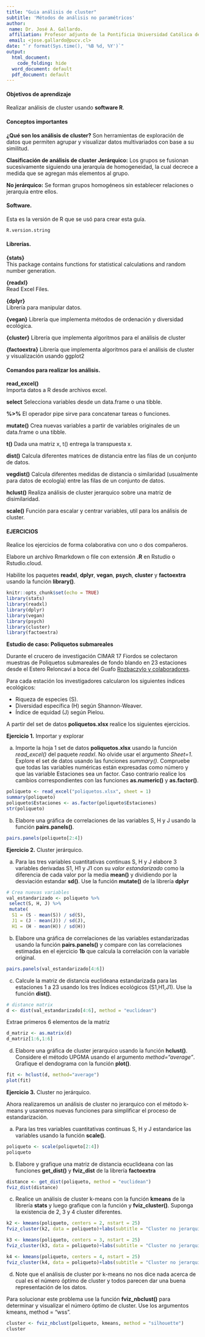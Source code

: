 ```yaml
---
title: "Guia análisis de cluster"
subtitle: 'Métodos de análisis no paramétricos'
author:
 name: Dr. José A. Gallardo.
 affiliation: Profesor adjunto de la Pontificia Universidad Católica de Valparaíso
 email: <jose.gallardo@pucv.cl>
date: "`r format(Sys.time(), '%B %d, %Y')`"
output:
  html_document:
    code_folding: hide
  word_document: default
  pdf_document: default
---
```


#### Objetivos de aprendizaje

Realizar análisis de cluster usando **software R**.
  
#### Conceptos importantes

**¿Qué son los análisis de cluster?**
Son herramientas de exploración de datos que permiten agrupar y visualizar datos multivariados con base a su similitud. 

**Clasificación de análisis de cluster**
**Jerárquico:** Los grupos se fusionan sucesivamente siguiendo una jerarquía de homogeneidad, la cual decrece a medida que se agregan más elementos al grupo. 

**No jerárquico:** Se forman grupos homogéneos sin establecer relaciones o jerarquía  entre ellos.

#### Software.

Esta es la versión de R que se usó para crear esta guía.
```r
R.version.string
```

#### Librerías.
  
**{stats}**  
This package contains functions for statistical calculations and random number generation.

**{readxl}**  
Read Excel Files.
  
**{dplyr}**  
Librería para manipular datos.

**{vegan}**
Librería que implementa métodos de ordenación y diversidad ecológica.

**{cluster}**
Librería que implementa algoritmos para el análisis de cluster

**{factoextra}**
Librería que implementa algoritmos para el análisis de cluster y visualización usando ggplot2

#### Comandos para realizar los análisis.

**read_excel()**  
Importa datos a R desde archivos excel.

**select**
Selecciona variables desde un data.frame o una tibble.

**%>%**
El operador pipe sirve para concatenar tareas o funciones.

**mutate()**
Crea nuevas variables a partir de variables originales de un data.frame o una tibble.

**t()**
Dada una matriz x, t() entrega la transpuesta x. 

**dist()**
Calcula diferentes matrices de distancia entre las filas de un conjunto de datos.

**vegdist()**
Calcula diferentes medidas de distancia o similaridad (usualmente para datos de ecología) entre las filas de un conjunto de datos.

**hclust()**
Realiza análisis de cluster jerarquico sobre una matriz de disimilaridad.

**scale()**
Función para escalar y centrar variables, util para los análisis de cluster.

#### EJERCICIOS

Realice los ejercicios de forma colaborativa con uno o dos compañeros.

Elabore un archivo Rmarkdown o file con extensión **.R** en Rstudio o Rstudio.cloud.

Habilite los paquetes **readxl**, **dplyr**, **vegan**, **psych**, **cluster** y **factoextra** usando la función **library()**.

```r
knitr::opts_chunk$set(echo = TRUE)
library(stats)
library(readxl)
library(dplyr)
library(vegan)
library(psych)
library(cluster)
library(factoextra)
```

**Estudio de caso: Poliquetos submareales**

Durante el crucero de investigación CIMAR 17 Fiordos se colectaron muestras de Poliquetos submareales de fondo blando en 23 estaciones desde el Estero Reloncaví a boca del Guafo [Rozbaczylo y colaboradores](http://www.shoa.cl/n_cendhoc/productos/cimar17/resumenes/08_nicolas_rozbaczylo.pdf). 

Para cada estación los investigadores calcularon los siguientes índices ecológicos: 

- Riqueza de especies (S).
- Diversidad específica (H) según Shannon-Weaver.
- Índice de equidad (J) según Pielou.

A partir del set de datos **poliquetos.xlsx** realice los siguientes ejercicios.

**Ejercicio 1.** Importar y explorar

a) Importe la hoja 1 set de datos **poliquetos.xlsx** usando la función *read_excel()* del paquete *readxl*. No olvide usar el argumento *Sheet=1*. Explore el set de datos usando las funciones *summary()*. Compruebe que todas las variables numéricas están expresadas como número y que las variable Estaciones sea un factor. Caso contrario realice los cambios correspondientes con las funciones **as.numeric()** y **as.factor()**.

```r
poliqueto <- read_excel("poliquetos.xlsx", sheet = 1)
summary(poliqueto)
poliqueto$Estaciones <- as.factor(poliqueto$Estaciones)
str(poliqueto)
```

b) Elabore una gráfica de correlaciones de las variables S, H y J usando la función **pairs.panels()**.

```r
pairs.panels(poliqueto[2:4])
```


**Ejercicio 2.** Cluster jerárquico.

a) Para las tres variables cuantitativas continuas S, H y J elabore 3 variables derivadas S1, H1 y J1 con su *valor estandarizado* como la diferencia de cada valor por la media **mean()** y dividiendo por la desviación estandar **sd()**. Use la función **mutate()** de la librería **dplyr**

```r
# Crea nuevas variables
val_estandarizado <- poliqueto %>%
 select(S, H, J) %>%
 mutate(
  S1 = (S - mean(S)) / sd(S),
  J1 = (J - mean(J)) / sd(J),
  H1 = (H - mean(H)) / sd(H))
```

b) Elabore una gráfica de correlaciones de las variables estandarizadas usando la función **pairs.panels()** y compare con las correlaciones estimadas en el ejercicio **1b** que calcula la correlación con la variable original.

```r
pairs.panels(val_estandarizado[4:6])
```

c) Calcule la matriz de distancia euclideana estandarizada para las estaciones 1 a 23 usando los tres Índices ecológicos (S1,H1,J1). Use la función **dist()**.


```r
# distance matrix
d <- dist(val_estandarizado[4:6], method = "euclidean") 
```

Extrae primeros 6 elementos de la matriz
```r
d_matriz <- as.matrix(d)
d_matriz[1:6,1:6]
```


d) Elabore una gráfica de cluster jerarquico usando la función **hclust()**. Considere el método UPGMA usando el argumento *method="average"*. Grafique el dendograma con la función **plot()**.

```r
fit <- hclust(d, method="average")
plot(fit)
```


**Ejercicio 3.** Cluster no jerárquico.

Ahora realizaremos un análisis de cluster no jerarquico con el método k-means y usaremos nuevas funciones para simplificar el proceso de estandarización.

a) Para las tres variables cuantitativas continuas S, H y J estandarice las variables usando la función **scale()**.

```r
poliqueto <- scale(poliqueto[2:4])
poliqueto
```

b) Elabore y grafique una matriz de distancia ecuclideana con las funciones **get_dist()** y **fviz_dist** de la librería **factoextra**

```r
distance <- get_dist(poliqueto, method = "euclidean")
fviz_dist(distance)
```

c) Realice un análisis de cluster k-means con la función **kmeans** de la librería **stats** y luego grafique con la función y **fviz_cluster()**. Suponga la existencia de 2, 3 y 4 cluster diferentes.

```r
k2 <- kmeans(poliqueto, centers = 2, nstart = 25)
fviz_cluster(k2, data = poliqueto)+labs(subtitle = "Cluster no jerarquico = 2 grupos.")

k3 <- kmeans(poliqueto, centers = 3, nstart = 25)
fviz_cluster(k3, data = poliqueto)+labs(subtitle = "Cluster no jerarquico = 3 grupos.")

k4 <- kmeans(poliqueto, centers = 4, nstart = 25)
fviz_cluster(k4, data = poliqueto)+labs(subtitle = "Cluster no jerarquico = 4 grupos.")
```

d) Note que el análisis de cluster por k-means no nos dice nada acerca de cual es el número óptimo de cluster y todos parecen dar una buena representación de los datos. 

Para solucionar este problema use la función **fviz_nbclust()** para determinar y visualizar el número óptimo de cluster. Use los argumentos kmeans, method = "wss".

```r
cluster <- fviz_nbclust(poliqueto, kmeans, method = "silhouette")
cluster


```

